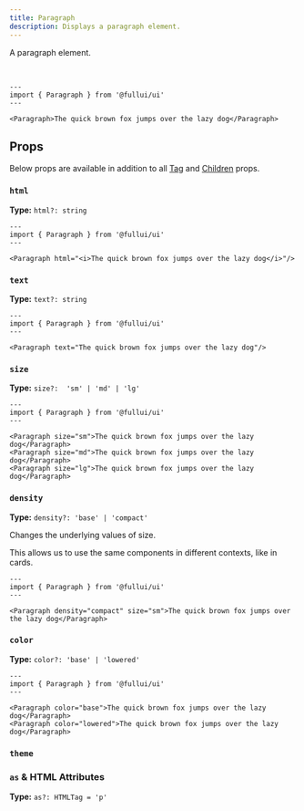 ```yaml
---
title: Paragraph
description: Displays a paragraph element.
---
```


A paragraph element.

<br/>

```astro live
---
import { Paragraph } from '@fullui/ui'
---

<Paragraph>The quick brown fox jumps over the lazy dog</Paragraph>
```

## Props
Below props are available in addition to all [Tag](/foundation/tag) and [Children](/foundation/children) props.

### `html`
**Type:** `html?: string`
```astro live
---
import { Paragraph } from '@fullui/ui'
---

<Paragraph html="<i>The quick brown fox jumps over the lazy dog</i>"/>
```

### `text`
**Type:** `text?: string`
```astro live
---
import { Paragraph } from '@fullui/ui'
---

<Paragraph text="The quick brown fox jumps over the lazy dog"/>
```

### `size`
**Type:** `size?:  'sm' | 'md' | 'lg'`
```astro live
---
import { Paragraph } from '@fullui/ui'
---

<Paragraph size="sm">The quick brown fox jumps over the lazy dog</Paragraph>
<Paragraph size="md">The quick brown fox jumps over the lazy dog</Paragraph>
<Paragraph size="lg">The quick brown fox jumps over the lazy dog</Paragraph>
```

### `density`
**Type:** `density?: 'base' | 'compact'`

Changes the underlying values of size.

This allows us to use the same components in different contexts, like in cards.

```astro live
---
import { Paragraph } from '@fullui/ui'
---

<Paragraph density="compact" size="sm">The quick brown fox jumps over the lazy dog</Paragraph>
```

### `color`
**Type:** `color?: 'base' | 'lowered'`
```astro live
---
import { Paragraph } from '@fullui/ui'
---

<Paragraph color="base">The quick brown fox jumps over the lazy dog</Paragraph>
<Paragraph color="lowered">The quick brown fox jumps over the lazy dog</Paragraph>
```

### `theme`
<Theming/>

### `as` & HTML Attributes
**Type:** `as?: HTMLTag = 'p'`
<AsProp/>